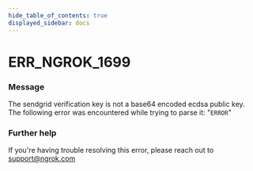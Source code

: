 ```yaml
---
hide_table_of_contents: true
displayed_sidebar: docs
---
```



# ERR_NGROK_1699

### Message
The sendgrid verification key is not a base64 encoded ecdsa public key. The following error was encountered while trying to parse it: "`ERROR`"

<ErrorDetails error='err_ngrok_1699' />


### Further help
If you're having trouble resolving this error, please reach out to [support@ngrok.com](mailto:support@ngrok.com?subject=Help%20with%20ERR_NGROK_1699)

